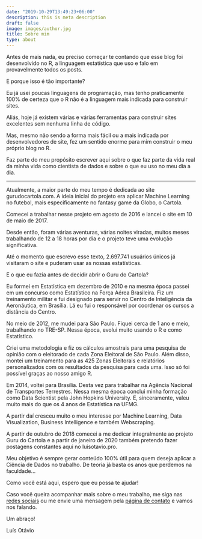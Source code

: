 ```yaml
---
date: "2019-10-29T13:49:23+06:00"
description: this is meta description
draft: false
image: images/author.jpg
title: Sobre mim
type: about
---
```


Antes de mais nada, eu preciso começar te contando que esse blog foi desenvolvido no R, a linguagem estatística que uso e falo em provavelmente todos os posts.

E porque isso é tão importante?

Eu já usei poucas linguagens de programação, mas tenho praticamente 100% de certeza que o R não é a linguagem mais indicada para construir sites.

Aliás, hoje já existem várias e várias ferramentas para construir sites excelentes sem nenhuma linha de código.

Mas, mesmo não sendo a forma mais fácil ou a mais indicada por desenvolvedores de site, fez um sentido enorme para mim construir o meu próprio blog no R. 

Faz parte do meu propósito escrever aqui sobre o que faz parte da vida real da minha vida como cientista de dados e sobre o que eu uso no meu dia a dia. 

____________________________

Atualmente, a maior parte do meu tempo é dedicada ao site gurudocartola.com. A ideia inicial do projeto era aplicar Machine Learning no futebol, mais especificamente no fantasy game da Globo, o Cartola.

Comecei a trabalhar nesse projeto em agosto de 2016 e lancei o site em 10 de maio de 2017. 

Desde então, foram várias aventuras, várias noites viradas, muitos meses trabalhando de 12 a 18 horas por dia e o projeto teve uma evolução significativa.

Até o momento que escrevo esse texto, 2.697.741 usuários únicos já visitaram o site e puderam usar as nossas estatísticas.

E o que eu fazia antes de decidir abrir o Guru do Cartola?

Eu formei em Estatística em dezembro de 2010 e na mesma época passei em um concurso como Estatístico na Força Aérea Brasileira. Fiz um treinamento militar e fui designado para servir no Centro de Inteligência da Aeronáutica, em Brasília. Lá eu fui o responsável por coordenar os cursos a distância do Centro. 

No meio de 2012, me mudei para São Paulo. Fiquei cerca de 1 ano e meio, trabalhando no TRE-SP. Nessa época, evolui muito usando o R e como Estatístico. 

Criei uma metodologia e fiz os cálculos amostrais para uma pesquisa de opinião com o eleitorado de cada Zona Eleitoral de São Paulo. Além disso, montei um treinamento para as 425 Zonas Eleitorais e relatórios personalizados com os resultados da pesquisa para cada uma. Isso só foi possível graças ao nosso amigo R. 

Em 2014, voltei para Brasília. Desta vez para trabalhar na Agência Nacional de Transportes Terrestres. Nessa mesma época conclui minha formação como Data Scientist pela John Hopkins University. E, sinceramente, valeu muito mais do que os 4 anos de Estatística na UFMG.

A partir daí cresceu muito o meu interesse por Machine Learning, Data Visualization, Business Intelligence e também Webscraping.

A partir de outubro de 2018 comecei a me dedicar integralmente ao projeto Guru do Cartola e a partir de janeiro de 2020 também pretendo fazer postagens constantes aqui no luisotavio.pro.

Meu objetivo é sempre gerar conteúdo 100% útil para quem deseja aplicar a Ciência de Dados no trabalho. De teoria já basta os anos que perdemos na faculdade...

Como você está aqui, espero que eu possa te ajudar!

Caso você queira acompanhar mais sobre o meu trabalho, me siga nas [redes sociais](https://www.instagram.com/_u/luisotavio.pro){target="_blank"} ou me envie uma mensagem pela [página de contato](http://www.luisotavio.pro/contact){target="_blank"} e vamos nos falando.

Um abraço!

Luís Otávio


